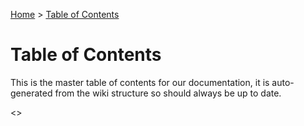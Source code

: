 [[Home]] > [[TOC|Table of Contents]]

= Table of Contents =

This is the master table of contents for our documentation, it is auto-generated from the wiki structure so should always be up to date.

<<toc / level=10>>